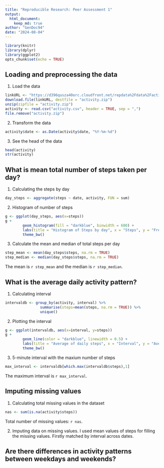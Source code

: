```yaml
---
title: "Reproducible Research: Peer Assessment 1"
output: 
  html_document:
    keep_md: true
author: "GenDoc94"
date: "2024-08-04"
---
```


```r
library(knitr)
library(dplyr)
library(ggplot2)
opts_chunk$set(echo = TRUE)
```

## Loading and preprocessing the data

1.  Load the data
```r
linkURL <- "https://d396qusza40orc.cloudfront.net/repdata%2Fdata%2Factivity.zip"
download.file(linkURL, destfile = "activity.zip")
unzip(zipfile = "activity.zip")
activity <- read.csv("activity.csv", header = TRUE, sep = ",")
file.remove("activity.zip")
```

2.  Transform the data
```r
activity$date <- as.Date(activity$date, "%Y-%m-%d")
```

3.  See the head of the data
```r
head(activity)
str(activity)
```

## What is mean total number of steps taken per day?

1.  Calculating the steps by day
```r
day_steps <- aggregate(steps ~ date, activity, FUN = sum)
```

2.  Histogram of number of steps
```r
g <- ggplot(day_steps, aes(x=steps))
g + 
        geom_histogram(fill = "darkblue", binwidth = 600) +
        labs(title = "Histogram of Steps by day", x = "Steps", y = "Freq") +
        theme_bw()
```

3.  Calculate the mean and median of total steps per day
```r
step_mean <- mean(day_steps$steps, na.rm = TRUE)
step_median <- median(day_steps$steps, na.rm = TRUE)
```
The mean is `r step_mean` and the median is `r step_median`.

## What is the average daily activity pattern?

1.  Calculating interval
```r
intervaldb <- group_by(activity, interval) %>% 
                summarise(steps=mean(steps, na.rm = TRUE)) %>%
                unique()
```

2.  Plotting the interval
```r
g <- ggplot(intervaldb, aes(x=interval, y=steps))
g + 
        geom_line(color = "darkblue", linewidth = 0.5) +
        labs(title = "Average of daily steps", x = "Interval", y = "Average steps/day") +
        theme_bw()
```

3.  5-minute interval with the maxium number of steps
```r
max_interval <- intervaldb[which.max(intervaldb$steps),1]
```
The maximum interval is `r max_interval`.

## Imputing missing values

1.  Calculating total missing values in the dataset
```r
nas <- sum(is.na(activity$steps))
```
Total number of missing values: `r nas`.

2. Imputing data on missing values. I used mean values of steps for filling the missing values. Firstly matched by interval across dates.


## Are there differences in activity patterns between weekdays and weekends?

